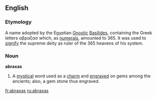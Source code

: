 {{rfc|date=October 2005}}
{{see:Abraxas}}
==English==

===Etymology===
A name adopted by the Egyptian [[Gnostic]] [[Basilides]], containing the Greek letters &alpha;&beta;&rho;&alpha;&xi;&alpha;&sigma; which, as [[numerals]], amounted to 365. It was used to [[signify]] the supreme deity as ruler of the 365 heavens of his system.

===Noun===
'''abraxas'''

# A [[mystical]] word used as a [[charm]] and [[engraved]] on gems among the ancients; also, a gem stone thus engraved.

{{wikipediapar|Abraxas}}

[[fr:abraxas]]
[[ru:abraxas]]
